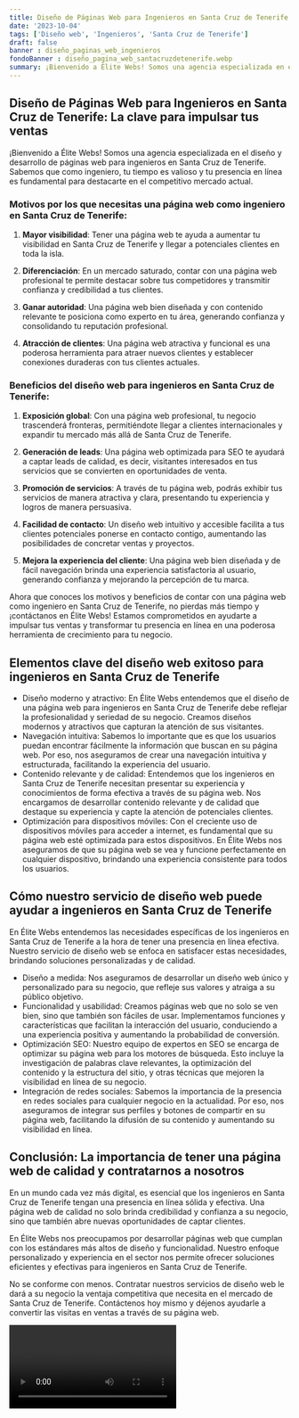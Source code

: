 ```yaml
---
title: Diseño de Páginas Web para Ingenieros en Santa Cruz de Tenerife
date: '2023-10-04'
tags: ['Diseño web', 'Ingenieros', 'Santa Cruz de Tenerife']
draft: false
banner : diseño_paginas_web_ingenieros
fondoBanner : diseño_pagina_web_santacruzdetenerife.webp
summary: ¡Bienvenido a Élite Webs! Somos una agencia especializada en el diseño y desarrollo de páginas web para ingenieros en Santa Cruz de Tenerife. Sabemos que como ingeniero, tu tiempo es valioso y tu presencia en línea es fundamental para destacarte en el competitivo mercado actual.
---
```


## Diseño de Páginas Web para Ingenieros en Santa Cruz de Tenerife: La clave para impulsar tus ventas

¡Bienvenido a Élite Webs! Somos una agencia especializada en el diseño y desarrollo de páginas web para ingenieros en Santa Cruz de Tenerife. Sabemos que como ingeniero, tu tiempo es valioso y tu presencia en línea es fundamental para destacarte en el competitivo mercado actual.

### Motivos por los que necesitas una página web como ingeniero en Santa Cruz de Tenerife:

1. **Mayor visibilidad**: Tener una página web te ayuda a aumentar tu visibilidad en Santa Cruz de Tenerife y llegar a potenciales clientes en toda la isla.

2. **Diferenciación**: En un mercado saturado, contar con una página web profesional te permite destacar sobre tus competidores y transmitir confianza y credibilidad a tus clientes.

3. **Ganar autoridad**: Una página web bien diseñada y con contenido relevante te posiciona como experto en tu área, generando confianza y consolidando tu reputación profesional.

4. **Atracción de clientes**: Una página web atractiva y funcional es una poderosa herramienta para atraer nuevos clientes y establecer conexiones duraderas con tus clientes actuales.

### Beneficios del diseño web para ingenieros en Santa Cruz de Tenerife:

1. **Exposición global**: Con una página web profesional, tu negocio trascenderá fronteras, permitiéndote llegar a clientes internacionales y expandir tu mercado más allá de Santa Cruz de Tenerife.

2. **Generación de leads**: Una página web optimizada para SEO te ayudará a captar leads de calidad, es decir, visitantes interesados en tus servicios que se convierten en oportunidades de venta.

3. **Promoción de servicios**: A través de tu página web, podrás exhibir tus servicios de manera atractiva y clara, presentando tu experiencia y logros de manera persuasiva.

4. **Facilidad de contacto**: Un diseño web intuitivo y accesible facilita a tus clientes potenciales ponerse en contacto contigo, aumentando las posibilidades de concretar ventas y proyectos.

5. **Mejora la experiencia del cliente**: Una página web bien diseñada y de fácil navegación brinda una experiencia satisfactoria al usuario, generando confianza y mejorando la percepción de tu marca.

Ahora que conoces los motivos y beneficios de contar con una página web como ingeniero en Santa Cruz de Tenerife, no pierdas más tiempo y ¡contáctanos en Élite Webs! Estamos comprometidos en ayudarte a impulsar tus ventas y transformar tu presencia en línea en una poderosa herramienta de crecimiento para tu negocio.

<GifSeo />

<Cta />

## Elementos clave del diseño web exitoso para ingenieros en Santa Cruz de Tenerife

- Diseño moderno y atractivo: En Élite Webs entendemos que el diseño de una página web para ingenieros en Santa Cruz de Tenerife debe reflejar la profesionalidad y seriedad de su negocio. Creamos diseños modernos y atractivos que capturan la atención de sus visitantes.
- Navegación intuitiva: Sabemos lo importante que es que los usuarios puedan encontrar fácilmente la información que buscan en su página web. Por eso, nos aseguramos de crear una navegación intuitiva y estructurada, facilitando la experiencia del usuario.
- Contenido relevante y de calidad: Entendemos que los ingenieros en Santa Cruz de Tenerife necesitan presentar su experiencia y conocimientos de forma efectiva a través de su página web. Nos encargamos de desarrollar contenido relevante y de calidad que destaque su experiencia y capte la atención de potenciales clientes.
- Optimización para dispositivos móviles: Con el creciente uso de dispositivos móviles para acceder a internet, es fundamental que su página web esté optimizada para estos dispositivos. En Élite Webs nos aseguramos de que su página web se vea y funcione perfectamente en cualquier dispositivo, brindando una experiencia consistente para todos los usuarios.

## Cómo nuestro servicio de diseño web puede ayudar a ingenieros en Santa Cruz de Tenerife

En Élite Webs entendemos las necesidades específicas de los ingenieros en Santa Cruz de Tenerife a la hora de tener una presencia en línea efectiva. Nuestro servicio de diseño web se enfoca en satisfacer estas necesidades, brindando soluciones personalizadas y de calidad.

- Diseño a medida: Nos aseguramos de desarrollar un diseño web único y personalizado para su negocio, que refleje sus valores y atraiga a su público objetivo.
- Funcionalidad y usabilidad: Creamos páginas web que no solo se ven bien, sino que también son fáciles de usar. Implementamos funciones y características que facilitan la interacción del usuario, conduciendo a una experiencia positiva y aumentando la probabilidad de conversión.
- Optimización SEO: Nuestro equipo de expertos en SEO se encarga de optimizar su página web para los motores de búsqueda. Esto incluye la investigación de palabras clave relevantes, la optimización del contenido y la estructura del sitio, y otras técnicas que mejoren la visibilidad en línea de su negocio.
- Integración de redes sociales: Sabemos la importancia de la presencia en redes sociales para cualquier negocio en la actualidad. Por eso, nos aseguramos de integrar sus perfiles y botones de compartir en su página web, facilitando la difusión de su contenido y aumentando su visibilidad en línea.

## Conclusión: La importancia de tener una página web de calidad y contratarnos a nosotros

En un mundo cada vez más digital, es esencial que los ingenieros en Santa Cruz de Tenerife tengan una presencia en línea sólida y efectiva. Una página web de calidad no solo brinda credibilidad y confianza a su negocio, sino que también abre nuevas oportunidades de captar clientes.

En Élite Webs nos preocupamos por desarrollar páginas web que cumplan con los estándares más altos de diseño y funcionalidad. Nuestro enfoque personalizado y experiencia en el sector nos permite ofrecer soluciones eficientes y efectivas para ingenieros en Santa Cruz de Tenerife.

No se conforme con menos. Contratar nuestros servicios de diseño web le dará a su negocio la ventaja competitiva que necesita en el mercado de Santa Cruz de Tenerife. Contáctenos hoy mismo y déjenos ayudarle a convertir las visitas en ventas a través de su página web.

<Video />

<CtaBot job='Ingenieros' city='Santa Cruz de Tenerife'/>

<Gmaps query='Santa Cruz de Tenerife+españa+maps' />